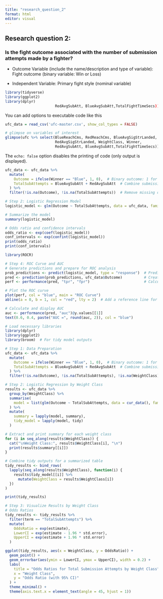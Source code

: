 ```yaml
---
title: "research_question_2"
format: html
editor: visual
---
```


## Research question 2: 

### Is the fight outcome associated with the number of submission attempts made by a fighter? 

-   Outcome Variable (include the name/description and type of variable): Fight outcome (binary variable: Win or Loss)

-    Independent Variable: Primary fight style (nominal variable)

```r
library(tidyverse)
library(ggplot2)
library(dplyr)
                       RedAvgSubAtt, BlueAvgSubAtt,TotalFightTimeSecs))
```

You can add options to executable code like this

```r
ufc_data = read_csv('ufc-master.csv', show_col_types = FALSE)

# glimpse on variables of interest
glimpse(ufc %>% select(BlueReachCms, RedReachCms, BlueAvgSigStrLanded, 
                       RedAvgSigStrLanded, WeightClass, Winner, 
                       RedAvgSubAtt, BlueAvgSubAtt,TotalFightTimeSecs))
```

The `echo: false` option disables the printing of code (only output is displayed).

```r
ufc_data <- ufc_data %>%
  mutate(
    Outcome = ifelse(Winner == "Blue", 1, 0),  # Binary outcome: 1 for Blue win, 0 for Red win
    TotalSubAttempts = BlueAvgSubAtt + RedAvgSubAtt  # Combine submission attempts
  ) %>%
  filter(!is.na(Outcome), !is.na(TotalSubAttempts))  # Remove missing data

# Step 2: Logistic Regression Model
logistic_model <- glm(Outcome ~ TotalSubAttempts, data = ufc_data, family = binomial)

# Summarize the model
summary(logistic_model)

# Odds ratio and confidence intervals
odds_ratio <- exp(coef(logistic_model))
conf_intervals <- exp(confint(logistic_model))
print(odds_ratio)
print(conf_intervals)
```

```r

library(ROCR)

# Step 4: ROC Curve and AUC
# Generate predictions and prepare for ROC analysis
prob_predictions <- predict(logistic_model, type = "response")  # Predicted probabilities
pred <- prediction(prob_predictions, ufc_data$Outcome)          # Create a prediction object
perf <- performance(pred, "tpr", "fpr")                         # Calculate performance metrics

# Plot the ROC curve
plot(perf, col = "blue", main = "ROC Curve")
abline(a = 0, b = 1, col = "red", lty = 2)  # Add a reference line for random guessing

# Calculate and display AUC
auc <- performance(pred, "auc")@y.values[[1]]
text(0.6, 0.4, paste("AUC =", round(auc, 2)), col = "blue")

```

```r
# Load necessary libraries
library(dplyr)
library(ggplot2)
library(broom)  # For tidy model outputs

# Step 1: Data Preparation
ufc_data <- ufc_data %>%
  mutate(
    Outcome = ifelse(Winner == "Blue", 1, 0),  # Binary outcome: 1 for Blue win, 0 for Red win
    TotalSubAttempts = BlueAvgSubAtt + RedAvgSubAtt  # Combine submission attempts
  ) %>%
  filter(!is.na(Outcome), !is.na(TotalSubAttempts), !is.na(WeightClass))  # Remove missing data

# Step 2: Logistic Regression by Weight Class
results <- ufc_data %>%
  group_by(WeightClass) %>%
  summarise(
    model = list(glm(Outcome ~ TotalSubAttempts, data = cur_data(), family = binomial))
  ) %>%
  mutate(
    summary = lapply(model, summary),
    tidy_model = lapply(model, tidy)
  )

# Extract and print summary for each weight class
for (i in seq_along(results$WeightClass)) {
  cat("\nWeight Class:", results$WeightClass[i], "\n")
  print(results$summary[[i]])
}

# Combine tidy outputs for a summarized table
tidy_results <- bind_rows(
  lapply(seq_along(results$WeightClass), function(i) {
    results$tidy_model[[i]] %>%
      mutate(WeightClass = results$WeightClass[i])
  })
)

print(tidy_results)

# Step 3: Visualize Results by Weight Class
# Odds Ratios
tidy_results <- tidy_results %>%
  filter(term == "TotalSubAttempts") %>%
  mutate(
    OddsRatio = exp(estimate),
    LowerCI = exp(estimate - 1.96 * std.error),
    UpperCI = exp(estimate + 1.96 * std.error)
  )

ggplot(tidy_results, aes(x = WeightClass, y = OddsRatio)) +
  geom_point() +
  geom_errorbar(aes(ymin = LowerCI, ymax = UpperCI), width = 0.2) +
  labs(
    title = "Odds Ratios for Total Submission Attempts by Weight Class",
    x = "Weight Class",
    y = "Odds Ratio (with 95% CI)"
  ) +
  theme_minimal() +
  theme(axis.text.x = element_text(angle = 45, hjust = 1))


```
